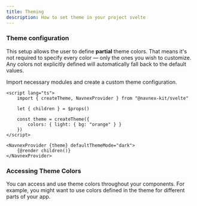```yaml
---
title: Theming
description: How to set theme in your project svelte
---
```



### Theme configuration

This setup allows the user to define **partial** theme colors. That means it's
not required to specify every color — only the ones you wish to customize. Any
colors not explicitly defined will automatically fall back to the default
values.

Import necessary modules and create a custom theme configuration.

```svelte
<script lang="ts">
	import { createTheme, NavnexProvider } from "@navnex-kit/svelte"

	let { children } = $props()

	const theme = createTheme({
		colors: { light: { bg: "orange" } }
	})
</script>

<NavnexProvider {theme} defaultThemeMode="dark">
	{@render children()}
</NavnexProvider>
```

### Accessing Theme Colors

You can access and use theme colors throughout your components. For example, you
might want to use colors defined in the theme for different parts of your app.

<PreviewTabs component="ThemeColorPreview">
	<ThemeColorPreview client:load />
</PreviewTabs>
